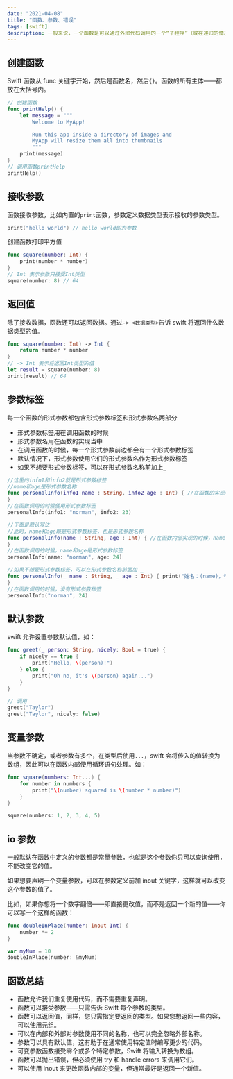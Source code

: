 ```yaml
---
date: "2021-04-08"
title: "函数、参数、错误"
tags: [swift]
description: 一般来说，一个函数是可以通过外部代码调用的一个“子程序”（或在递归的情况下由内部函数调用）。像程序本身一样，一个函数由称为函数体的一系列语句组成。值可以传递给一个函数，函数将返回一个值。
---
```


## 创建函数

Swift 函数从 func 关键字开始，然后是函数名，然后`{}`。函数的所有主体——都放在大括号内。

```swift
// 创建函数
func printHelp() {
    let message = """
		Welcome to MyApp!

		Run this app inside a directory of images and
		MyApp will resize them all into thumbnails
		"""
    print(message)
}
// 调用函数printHelp
printHelp()
```

## 接收参数

函数接收参数，比如内置的`print`函数，参数定义数据类型表示接收的参数类型。

```swift
print("hello world") // hello world即为参数
```

创建函数打印平方值

```swift
func square(number: Int) {
    print(number * number)
}
// Int 表示参数只接受Int类型
square(number: 8) // 64
```

## 返回值

除了接收数据，函数还可以返回数据。通过`-> <数据类型>`告诉 swift 将返回什么数据类型的值。

```swift
func square(number: Int) -> Int {
    return number * number
}
// -> Int 表示将返回Int类型的值
let result = square(number: 8)
print(result) // 64
```

## 参数标签

每一个函数的形式参数都包含形式参数标签和形式参数名两部分

-   形式参数标签用在调用函数的时候
-   形式参数名用在函数的实现当中
-   在调用函数的时候，每一个形式参数前边都会有一个形式参数标签
-   默认情况下，形式参数使用它们的形式参数名作为形式参数标签
-   如果不想要形式参数标签，可以在形式参数名称前加上`_`

```swift
//这里的info1和info2就是形式参数标签
//name和age是形式参数名称
func personalInfo(info1 name : String, info2 age : Int) { //在函数的实现中使用形式参数名称 print("姓名：(name)，年龄：(age)")
}
//在函数调用的时候使用形式参数标签
personalInfo(info1: "norman", info2: 23)

//下面是默认写法
//此时，name和age既是形式参数标签，也是形式参数名称
func personalInfo(name : String, age : Int) { //在函数内部实现的时候，name和age是形式参数名称 print("姓名：(name)，年龄：(age)")
}
//在函数调用的时候，name和age是形式参数标签
personalInfo(name: "norman", age: 24)

//如果不想要形式参数标签，可以在形式参数名称前面加 _
func personalInfo(_ name : String, _ age : Int) { print("姓名：(name)，年龄：(age)")
}
//在函数调用的时候，没有形式参数标签
personalInfo("norman", 24)
```

## 默认参数

swift 允许设置参数默认值，如：

```swift
func greet(_ person: String, nicely: Bool = true) {
    if nicely == true {
        print("Hello, \(person)!")
    } else {
        print("Oh no, it's \(person) again...")
    }
}

// 调用
greet("Taylor")
greet("Taylor", nicely: false)
```

## 变量参数

当参数不确定，或者参数有多个，在类型后使用`...`，swift 会将传入的值转换为数组，因此可以在函数内部使用循环语句处理。如：

```swift
func square(numbers: Int...) {
    for number in numbers {
        print("\(number) squared is \(number * number)")
    }
}

square(numbers: 1, 2, 3, 4, 5)
```

## io 参数

一般默认在函数中定义的参数都是常量参数，也就是这个参数你只可以查询使用，不能改变它的值。

如果想要声明一个变量参数，可以在参数定义前加 inout 关键字，这样就可以改变这个参数的值了。

比如，如果你想将一个数字翻倍——即直接更改值，而不是返回一个新的值——你可以写一个这样的函数：

```swift
func doubleInPlace(number: inout Int) {
    number *= 2
}

var myNum = 10
doubleInPlace(number: &myNum)
```

## 函数总结

-   函数允许我们重复使用代码，而不需要重复声明。
-   函数可以接受参数——只需告诉 Swift 每个参数的类型。
-   函数可以返回值，同样，您只需指定要返回的类型。如果您想返回一些内容，可以使用元组。
-   可以在内部和外部对参数使用不同的名称，也可以完全忽略外部名称。
-   参数可以具有默认值，这有助于在通常使用特定值时编写更少的代码。
-   可变参数函数接受零个或多个特定参数，Swift 将输入转换为数组。
-   函数可以抛出错误，但必须使用 try 和 handle errors 来调用它们。
-   可以使用 inout 来更改函数内部的变量，但通常最好是返回一个新值。
